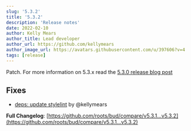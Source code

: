 ```yaml
---
slug: '5.3.2'
title: '5.3.2'
description: 'Release notes'
date: 2022-02-10
author: Kelly Mears
author_title: Lead developer
author_url: https://github.com/kellymears
author_image_url: https://avatars.githubusercontent.com/u/397606?v=4
tags: [release]
---
```


Patch. For more information on 5.3.x read the [5.3.0 release blog post](/blog/5.3.0)

<!--truncate-->

## Fixes

- [deps: update stylelint](https://github.com/roots/bud/commit/b7113341cfa521b185b0f104a6712785f46b3721) by @kellymears

**Full Changelog**: [https://github.com/roots/bud/compare/v5.3.1...v5.3.2](https://github.com/roots/bud/compare/v5.3.1...v5.3.2)
